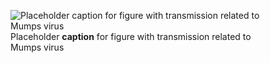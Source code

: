 ![Placeholder __caption__ for figure with transmission related to Mumps virus](/img/placeholder.jpg)